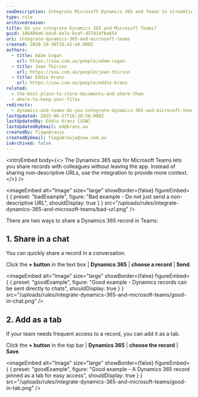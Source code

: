 ```yaml
---
seoDescription: Integrate Microsoft Dynamics 365 and Teams to streamline communication and collaboration across your organization.
type: rule
archivedreason:
title: Do you integrate Dynamics 365 and Microsoft Teams?
guid: 186486e6-bdc6-4a7e-bcaf-d57d14fba654
uri: integrate-dynamics-365-and-microsoft-teams
created: 2020-10-30T18:42:48.000Z
authors:
  - title: Adam Cogan
    url: https://ssw.com.au/people/adam-cogan
  - title: Jean Thirion
    url: https://ssw.com.au/people/jean-thirion
  - title: Eddie Kranz
    url: https://ssw.com.au/people/eddie-kranz
related:
  - the-best-place-to-store-documents-and-share-them
  - where-to-keep-your-files
redirects:
  - dynamics-and-teams-do-you-integrate-dynamics-365-and-microsoft-teams
lastUpdated: 2025-06-27T16:30:56.000Z
lastUpdatedBy: Eddie Kranz [SSW]
lastUpdatedByEmail: ed@kranz.au
createdBy: TiagoAraujo
createdByEmail: TiagoAraujo@ssw.com.au
isArchived: false
---
```


<introEmbed
  body={<>
The Dynamics 365 app for Microsoft Teams lets you share records with colleagues without leaving the app. Instead of sharing non-descriptive URLs, use the integration to provide more context.
  </>}
/>

<imageEmbed
  alt="Image"
  size="large"
  showBorder={false}
  figureEmbed={ {
    preset: "badExample",
    figure: "Bad example - Do not just send a non-descriptive URL",
    shouldDisplay: true
  } }
  src="/uploads/rules/integrate-dynamics-365-and-microsoft-teams/bad-url.png"
/>


There are two ways to share a Dynamics 365 record in Teams:

## 1. Share in a chat

You can quickly share a record in a conversation.

Click the **+ button** in the text box | **Dynamics 365** | **choose a record** | **Send**.

<imageEmbed
  alt="Image"
  size="large"
  showBorder={false}
  figureEmbed={ {
    preset: "goodExample",
    figure: "Good example - Dynamics records can be sent directly to chats",
    shouldDisplay: true
  } }
  src="/uploads/rules/integrate-dynamics-365-and-microsoft-teams/good-in-chat.png"
/>


## 2. Add as a tab

If your team needs frequent access to a record, you can add it as a tab.

Click the **+ button** in the top bar | **Dynamics 365** | **choose the record** | **Save**.

<imageEmbed
  alt="Image"
  size="large"
  showBorder={false}
  figureEmbed={ {
    preset: "goodExample",
    figure: "Good example - A Dynamics 365 record pinned as a tab for easy access",
    shouldDisplay: true
  } }
  src="/uploads/rules/integrate-dynamics-365-and-microsoft-teams/good-in-tab.png"
/>
